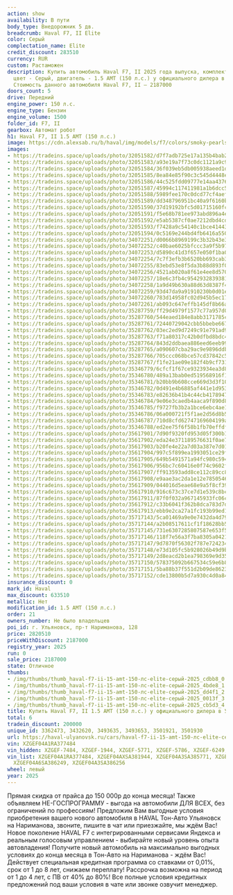 ```yaml
---
action: show
availability: В пути
body_type: Внедорожник 5 дв.
breadcrumb: Haval F7, II Elite
color: Серый
complectation_name: Elite
credit_discount: 283510
currency: RUR
custom: Растаможен
description: Купить автомобиль Haval F7, II 2025 года выпуска, комплектация Elite,
  цвет - Серый, двигатель - 1.5 AMT (150 л.с.) у официального дилера в г. Ульяновск.
  Стоимость данного автомобиля Haval F7, II – 2187000
doors_count: 5
drive: Передний
engine_power: 150 л.с.
engine_type: Бензин
engine_volume: 1500
folder_id: F7, II
gearbox: Автомат робот
h1: Haval F7, II 1.5 AMT (150 л.с.)
image: https://cdn.alexsab.ru/b/haval/img/models/f7/colors/smoky-pearls.webp
images:
- https://tradeins.space/uploads/photo/32051582/d7f7adb725e17a135b4bab26f05cdbb8.jpg
- https://tradeins.space/uploads/photo/32051583/a93e19a7f73c0dc1121a9c9683f4bde8.jpg
- https://tradeins.space/uploads/photo/32051584/36f039eb5db005938aeed1d376ddd4f1.jpg
- https://tradeins.space/uploads/photo/32051585/8ea84e85f90c3c545d4448e2f3c0013f.jpg
- https://tradeins.space/uploads/photo/32051586/44c525fdd09777e14aa4376f5eecb5d3.jpg
- https://tradeins.space/uploads/photo/32051587/45994c117411981a1b6dcc5023ef354d.jpg
- https://tradeins.space/uploads/photo/32051588/5989fee170c0dcd77cf4aef38c1fc6c5.jpg
- https://tradeins.space/uploads/photo/32051589/dd348796951bc40a9f6160be53f0a4e8.jpg
- https://tradeins.space/uploads/photo/32051590/37d19192bfc5d01715160fc0f7c70720.jpg
- https://tradeins.space/uploads/photo/32051591/f5e68b781ee973abd896a4e472998098.jpg
- https://tradeins.space/uploads/photo/32051592/e5ab5387cf0ae7212dbd4cd63c0a08dc.jpg
- https://tradeins.space/uploads/photo/32051593/f7428a9c54140c1bce41443f0e664845.jpg
- https://tradeins.space/uploads/photo/32051594/0c5169e244bd4fb6416a550707d5f298.jpg
- https://tradeins.space/uploads/photo/34072251/d0066b8969199c3b32b43e3c893ba374.JPG
- https://tradeins.space/uploads/photo/34072252/c40bae6025bfccc3a9f5b97f46f8c977.JPG
- https://tradeins.space/uploads/photo/34072253/d5890c41d3f657e050f1ba0fc751074c.JPG
- https://tradeins.space/uploads/photo/34072254/7c7f3efb3b6520bb693cab3e02e8c4bb.JPG
- https://tradeins.space/uploads/photo/34072255/83ebd53e8f5da3b88d893f0178378834.JPG
- https://tradeins.space/uploads/photo/34072256/4521ab020a8f61e4ee8d570760b9a585.JPG
- https://tradeins.space/uploads/photo/34072257/18e6c3fb4c9542932839381f976f3d37.JPG
- https://tradeins.space/uploads/photo/34072258/1a9d49b630a88d63d8387f45a2cf8ead.JPG
- https://tradeins.space/uploads/photo/34072259/93d47da9a91910230b0d01e448432e42.JPG
- https://tradeins.space/uploads/photo/34072260/783d14958fc02d945b5ec17d2fe71477.JPG
- https://tradeins.space/uploads/photo/34072261/ab093c647effb145df8b66a0545be862.JPG
- https://tradeins.space/uploads/photo/35287759/ff29d4979f1577c77a957d0674ab06db.JPG
- https://tradeins.space/uploads/photo/35287760/544eaed184e8abb3171785c71f387c0c.JPG
- https://tradeins.space/uploads/photo/35287761/72440729042cbb5bbebe667c65af59e3.JPG
- https://tradeins.space/uploads/photo/35287762/03ec2ed9d7249c91e791ad932aa1d9cf.JPG
- https://tradeins.space/uploads/photo/35287763/f71a80317c42b0dfbd8bdc4635e48ce5.JPG
- https://tradeins.space/uploads/photo/35287764/843d2ddbaea886eed6eeb99e677c0e86.JPG
- https://tradeins.space/uploads/photo/35287765/a090607cba29ac9e9896ddb12e2227fb.JPG
- https://tradeins.space/uploads/photo/35287766/705ccc068bce57cd37842c5e86b87455.JPG
- https://tradeins.space/uploads/photo/35287767/f1fe21ae09e182f4b9cf7315a2e61705.JPG
- https://tradeins.space/uploads/photo/35346779/6cfcf1f67ce9323934ea3d831bb30f9f.JPG
- https://tradeins.space/uploads/photo/35346780/489a13bab0ed519568916f12dc67b5b8.JPG
- https://tradeins.space/uploads/photo/35346781/b20bb9b608cce669d3d3f10022bb5a9b.JPG
- https://tradeins.space/uploads/photo/35346782/0d491e4b6885af441e1d953130e37653.JPG
- https://tradeins.space/uploads/photo/35346783/e82636b41b4c44cb417894704754ff0a.JPG
- https://tradeins.space/uploads/photo/35346784/9e06e3caedb4aaca9f890d895810c4e7.JPG
- https://tradeins.space/uploads/photo/35346785/f9727fb3b2a1bce6ebc4ae11a02200b5.JPG
- https://tradeins.space/uploads/photo/35346786/06a000721f5f1ae2d56d8b5443b5c05d.JPG
- https://tradeins.space/uploads/photo/35346787/710d8cfd62747169604199a83bdaeffa.JPG
- https://tradeins.space/uploads/photo/35346788/ed2ee75f6f58b1fb70effdf6406cb593.JPG
- https://tradeins.space/uploads/photo/35617901/7d90f9320fd953d05f300b1e00a85c34.jpg
- https://tradeins.space/uploads/photo/35617902/eda24e371189576631f0ae7b1804b1b5.jpg
- https://tradeins.space/uploads/photo/35617903/b20fe4e22a7d03a387e7d01427ff33d1.jpg
- https://tradeins.space/uploads/photo/35617904/997c5f899ea1993051ce29fd9ae23ff0.jpg
- https://tradeins.space/uploads/photo/35617905/649b5491571a94fc980c594157459329.jpg
- https://tradeins.space/uploads/photo/35617906/956bc7c60416e0f74c9602f53d8b119d.jpg
- https://tradeins.space/uploads/photo/35617907/ff913593add8ce112c89cc876b7625df.jpg
- https://tradeins.space/uploads/photo/35617908/e9aae3ac2da1e12e78505469562f7438.jpg
- https://tradeins.space/uploads/photo/35617909/044016d5eae68e9a5f8cf3901ff8102d.jpg
- https://tradeins.space/uploads/photo/35617910/916c673c37ce7d1e539c8bc6070a9a0e.jpg
- https://tradeins.space/uploads/photo/35617911/87f0f032a967145933fc06c26cfafccd.jpg
- https://tradeins.space/uploads/photo/35617912/c33b6041f362b8dca783d7d76128d752.jpg
- https://tradeins.space/uploads/photo/35617913/ebb9e2ca27a1fc193b99ed16f2c50da5.jpg
- https://tradeins.space/uploads/photo/35717143/5ca01469a9e0e7432da4d79b548e0dff.JPG
- https://tradeins.space/uploads/photo/35717144/a2b08517611cf1f18628bb5c8a3472a7.JPG
- https://tradeins.space/uploads/photo/35717145/731e6307285807587e653f5285facb62.JPG
- https://tradeins.space/uploads/photo/35717146/118f7e56a3f7ba8305a0421d8142468d.JPG
- https://tradeins.space/uploads/photo/35717147/9d7870f56302f787e724234f8e008209.JPG
- https://tradeins.space/uploads/photo/35717148/e73d105fc5b928026b49d9bf81fd1c82.JPG
- https://tradeins.space/uploads/photo/35717149/2d8eacd2b1ea798369e9d3591e26fed9.JPG
- https://tradeins.space/uploads/photo/35717150/578375092b667534c59e6b8fb31e3f37.JPG
- https://tradeins.space/uploads/photo/35717151/5ba88b37f551d2b09de8623e4fd8e86e.JPG
- https://tradeins.space/uploads/photo/35717152/cde13800b5d7a930c4d0a84f3080224d.JPG
insurance_discount: 0
mark_id: Haval
max_discount: 633510
metallic: Нет
modification_id: 1.5 AMT (150 л.с.)
order: 21
owners_number: Не было владельцев
poi_id: г. Ульяновск, пр-т Нариманова, 128
price: 2820510
priceWithDiscount: 2187000
registry_year: 2025
run: 0
sale_price: 2187000
state: Отличное
thumbs:
- /img/thumbs/thumb_haval-f7-ii-15-amt-150-лс-elite-серый-2025_cdbb8_0.webp
- /img/thumbs/thumb_haval-f7-ii-15-amt-150-лс-elite-серый-2025_4bde8_1.webp
- /img/thumbs/thumb_haval-f7-ii-15-amt-150-лс-elite-серый-2025_dd4f1_2.webp
- /img/thumbs/thumb_haval-f7-ii-15-amt-150-лс-elite-серый-2025_0013f_3.webp
- /img/thumbs/thumb_haval-f7-ii-15-amt-150-лс-elite-серый-2025_cb5d3_4.webp
title: Купить Haval F7, II 1.5 AMT (150 л.с.) у официального дилера в Ульяновске
total: 6
tradein_discount: 200000
unique_id: 3362473, 3432620, 3493635, 3493653, 3501921, 3501930
url: https://haval-ulyanovsk.ru/cars/haval-f7-ii-15-amt-150-лс-elite-серый-2025/
vin: XZGEF04A1RA377484
vin_hidden: XZGEF-7484, XZGEF-1944, XZGEF-5771, XZGEF-5786, XZGEF-6249, XZGEF-6256
vin_list: XZGEF04A1RA377484, XZGEF04AXSA381944, XZGEF04A3SA385771, XZGEF04A5SA385786,
  XZGEF04A6SA386249, XZGEF04A3SA386256
wheel: левый
year: 2025
---
```

Прямая скидка от прайса до 150 000р до конца месяца! Также объявляем НЕ-ГОСПРОГРАММУ - выгода на автомобили ДЛЯ ВСЕХ, без ограничений по профессиям! Предложим Вам выгодные условия приобретения вашего нового автомобиля в HAVAL Тон-Авто Ульяновск на Нариманова, звоните, пишите в чат или приезжайте, мы ждём Вас! Новое поколение HAVAL F7 с интегрированными сервисами Яндекса и реальным голосовым управлением - выбирайте новый уровень опыта автовладения! Получите новый автомобиль на максимально выгодных условиях до конца месяца в Тон-Авто на Нариманова - ждём Вас! Действует специальная кредитная программа со ставками от 0,01%, срок от 1 до 8 лет, снижаем переплату! Рассрочка возможна на период от 1 до 4 лет, с ПВ от 40% до 80%! Все полные условия кредитных предложений под ваши условия в чате или звонке озвучит менеджер.
